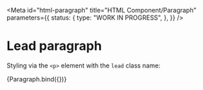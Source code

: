 <!-- @license CC0-1.0 -->


<Meta
  id="html-paragraph"
  title="HTML Component/Paragraph"
  parameters={{
    status: {
      type: "WORK IN PROGRESS",
    },
  }}
/>

# Lead paragraph

Styling via the `<p>` element with the `lead` class name:

<Canvas>
  <Story
    name="--lead"
    args={{
      lead: true,
      textContent:
        "Lorem ipsum dolor sit amet, consectetur adipiscing elit, sed do eiusmod tempor incididunt ut labore et dolore magna aliqua. Ut enim ad minim veniam, quis nostrud exercitation ullamco laboris nisi ut aliquip ex ea commodo consequat. Duis aute irure dolor in reprehenderit in voluptate velit esse cillum dolore eu fugiat nulla pariatur. Excepteur sint occaecat cupidatat non proident, sunt in culpa qui officia deserunt mollit anim id est laborum.",
    }}
  >
    {Paragraph.bind({})}
  </Story>
</Canvas>
